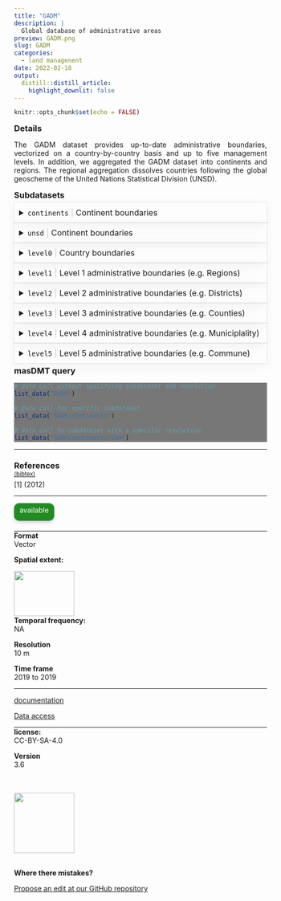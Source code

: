 ```yaml
---
title: "GADM"
description: |
  Global database of administrative areas
preview: GADM.png
slug: GADM
categories:
  - land managenent
date: 2022-02-18
output:
  distill::distill_article:
    highlight_downlit: false
---
```

  
```r
knitr::opts_chunk$set(echo = FALSE)
```

<div style="width=80%;margin-top:0;margin-bottom:0;">
<h3 style="margin-top:5;margin-bottom:5;">Details</h3>
<p align="justify">
The GADM dataset provides up-to-date administrative boundaries, vectorized on a country-by-country basis and up to five management levels. In addition, we aggregated the GADM dataset into continents and regions. The regional aggregation dissolves countries following the global geoscheme of the United Nations Statistical Division (UNSD).
</p>

<h3 style="margin-top:5;margin-bottom:5;">Subdatasets</h3>
<details style='cursor:pointer;border:none;box-shadow: rgba(0, 0, 0, 0.05) 0px 6px 24px 0px, rgba(0, 0, 0, 0.08) 0px 0px 0px 1px;padding:10px;margin:0;'>
<summary style="font-size:16px;">`continents`<span style="color:#C8C8C8;"> | </span>Continent boundaries</summary>
<hr style="margin-top:0;margin-bottom:20px;">
|content|description|
|-------|-----------|
|ogc_fid|Unique feature identifier|
|region|Continent name|
</details>
<details style='cursor:pointer;border:none;box-shadow: rgba(0, 0, 0, 0.05) 0px 6px 24px 0px, rgba(0, 0, 0, 0.08) 0px 0px 0px 1px;padding:10px;margin:0;'>
<summary style="font-size:16px;">`unsd`<span style="color:#C8C8C8;"> | </span>Continent boundaries</summary>
<hr style="margin-top:0;margin-bottom:20px;">
|content|description|
|-------|-----------|
|ogc_fid|Unique feature identifier|
|region|Region name|
</details>
<details style='cursor:pointer;border:none;box-shadow: rgba(0, 0, 0, 0.05) 0px 6px 24px 0px, rgba(0, 0, 0, 0.08) 0px 0px 0px 1px;padding:10px;margin:0;'>
<summary style="font-size:16px;">`level0`<span style="color:#C8C8C8;"> | </span>Country boundaries</summary>
<hr style="margin-top:0;margin-bottom:20px;">
|content|description|
|-------|-----------|
|ogc_fid0|Unique feature identifier|
|gid_0|Country ISO3 code|
|name_0|Country name|
</details>
<details style='cursor:pointer;border:none;box-shadow: rgba(0, 0, 0, 0.05) 0px 6px 24px 0px, rgba(0, 0, 0, 0.08) 0px 0px 0px 1px;padding:10px;margin:0;'>
<summary style="font-size:16px;">`level1`<span style="color:#C8C8C8;"> | </span>Level 1 administrative boundaries (e.g. Regions)</summary>
<hr style="margin-top:0;margin-bottom:20px;">
|content|description|
|-------|-----------|
|ogc_fid0|Unique feature identifier|
|gid_0|Country ISO3 code|
|name_0|Country name|
|gif_1|Unique identifier of administrative area (level 1)|
|name_1|Name of administrative area (level 1)|
|engtype_1|Type of administrative area (English name)|
</details>
<details style='cursor:pointer;border:none;box-shadow: rgba(0, 0, 0, 0.05) 0px 6px 24px 0px, rgba(0, 0, 0, 0.08) 0px 0px 0px 1px;padding:10px;margin:0;'>
<summary style="font-size:16px;">`level2`<span style="color:#C8C8C8;"> | </span>Level 2 administrative boundaries (e.g. Districts)</summary>
<hr style="margin-top:0;margin-bottom:20px;">
|content|description|
|-------|-----------|
|ogc_fid0|Unique feature identifier|
|gid_0|Country ISO3 code|
|name_0|Country name|
|gif_1|Unique identifier of administrative area (level 1)|
|name_1|Name of administrative area (level 1)|
|gid_2|Unique identifier of administrative area (level 2)|
|name_2|Name of administrative area (level 2)|
|engtype_2|Type of administrative area (English name)|
</details>
<details style='cursor:pointer;border:none;box-shadow: rgba(0, 0, 0, 0.05) 0px 6px 24px 0px, rgba(0, 0, 0, 0.08) 0px 0px 0px 1px;padding:10px;margin:0;'>
<summary style="font-size:16px;">`level3`<span style="color:#C8C8C8;"> | </span>Level 3 administrative boundaries (e.g. Counties)</summary>
<hr style="margin-top:0;margin-bottom:20px;">
|content|description|
|-------|-----------|
|ogc_fid0|Unique feature identifier|
|gid_0|Country ISO3 code|
|name_0|Country name|
|gif_1|Unique identifier of administrative area (level 1)|
|name_1|Name of administrative area (level 1)|
|gid_2|Unique identifier of administrative area (level 2)|
|name_2|Name of administrative area (level 2)|
|gid_3|Unique identifier of administrative area (level 3)|
|name_3|Name of administrative area (level 3)|
|engtype_3|Type of administrative area (English name)|
</details>
<details style='cursor:pointer;border:none;box-shadow: rgba(0, 0, 0, 0.05) 0px 6px 24px 0px, rgba(0, 0, 0, 0.08) 0px 0px 0px 1px;padding:10px;margin:0;'>
<summary style="font-size:16px;">`level4`<span style="color:#C8C8C8;"> | </span>Level 4 administrative boundaries (e.g. Municiplality)</summary>
<hr style="margin-top:0;margin-bottom:20px;">
|content|description|
|-------|-----------|
|ogc_fid0|Unique feature identifier|
|gid_0|Country ISO3 code|
|name_0|Country name|
|gif_1|Unique identifier of administrative area (level 1)|
|name_1|Name of administrative area (level 1)|
|gid_2|Unique identifier of administrative area (level 2)|
|name_2|Name of administrative area (level 2)|
|gid_3|Unique identifier of administrative area (level 3)|
|name_3|Name of administrative area (level 3)|
|gid_4|Unique identifier of administrative area (level 4)|
|name_4|Name of administrative area (level 4)|
|engtype_4|Type of administrative area (English name)|
</details>
<details style='cursor:pointer;border:none;box-shadow: rgba(0, 0, 0, 0.05) 0px 6px 24px 0px, rgba(0, 0, 0, 0.08) 0px 0px 0px 1px;padding:10px;margin:0;'>
<summary style="font-size:16px;">`level5`<span style="color:#C8C8C8;"> | </span>Level 5 administrative boundaries (e.g. Commune)</summary>
<hr style="margin-top:0;margin-bottom:20px;">
|content|description|
|-------|-----------|
|ogc_fid0|Unique feature identifier|
|gid_0|Country ISO3 code|
|name_0|Country name|
|gif_1|Unique identifier of administrative area (level 1)|
|name_1|Name of administrative area (level 1)|
|gid_2|Unique identifier of administrative area (level 2)|
|name_2|Name of administrative area (level 2)|
|gid_3|Unique identifier of administrative area (level 3)|
|name_3|Name of administrative area (level 3)|
|gid_4|Unique identifier of administrative area (level 4)|
|name_4|Name of administrative area (level 4)|
|gid_5|Unique identifier of administrative area (level 5)|
|name_5|Name of administrative area (level 5)|
|engtype_5|Type of administrative area (English name)|
</details>
<h3 style="margin-top:5;margin-bottom:5;">masDMT query</h3>
<div style="width=80%;margin-top:5;margin-bottom:5;background-color:#777777;">
```r
# data call without specifying subdataset and resolution
list_data("GADM")

# data call for specific subdataset 
list_data("GADM/continents")

# data call to subdataset with a specific resolution
list_data("GADM/continents/10m")
```
</div>
<hr style="margin-top:0;margin-bottom:0;">
<h3 style="margin-bottom:0;">References</h3>
<p style='margin-top:0;margin-bottom:5;'>
             <a target='_blank' href='https://raw.githubusercontent.com/data-catalog/main/_posts/GADM/GADM.bib' download='GADM/GADM.bibtex'><small>(bibtex)</small></a></p>
[1]  (2012)
<hr>
</div>

<aside>
<p style="padding:5px;margin-top:0;margin-bottom:20px;border-radius:10px;text-align:center;background:#228B22;color:#ffffff;height:25px;width:70px;box-shadow: rgba(9, 30, 66, 0.25) 0px 4px 8px -2px, rgba(9, 30, 66, 0.08) 0px 0px 0px 1px;">available</p>
<hr style="margin-top:0;margin-bottom:0;">
<p style="margin-top:0;margin-bottom:0;">**Format**</p>
<p style="margin-top:0;">Vector</p>
<p style="margin-top:0;">**Spatial extent:**</p>
<img src="GADM_extent.png" width=120, height=90>
<p style="margin-top:0;margin-bottom:0;">**Temporal frequency:**</p>
<p style="margin-top:0;">NA</p>
<p style="margin-top:0;margin-bottom:0;">**Resolution**</p>
<p style="margin-top:0;">10 m</p>
<p style="margin-top:0;margin-bottom:0;">**Time frame**</p>
<p style="margin-top:0;">2019 to 2019</p>
<hr style="margin-top:0;margin-bottom:0;">
<p><p style='margin-top:0;margin-bottom:0;'><a style='margin:0;padding:0;' href='https://gadm.org/'>documentation</a></p></p>
<p><p style='margin-top:0;margin-bottom:0;'><a style='margin:0;padding:0;' href='https://gadm.org/'>Data access</a></p></p>
<hr style="margin-top:0;margin-bottom:0;">
<p style="margin-top:0;margin-bottom:0;">**license:**</p>
<p style="margin-top:0;">CC-BY-SA-4.0</p>
<p style="margin-top:0;margin-bottom:0;">**Version**</p>
<p style="margin-top:0;">3.6</p>
<br>
<br>
<img src="https://raw.githubusercontent.com/macroecology-society/masDMT/master/docs/sidebar_credits.png" width="120;">
<br>
<br>
<p style="margin-bottom:0;padding:0;">**Where there  mistakes?**</p>
<p><a href='https://github.com/macroecology-society/data-catalog/tree/main/_posts/GADM/GADM.yml'>Propose an edit at our GitHub repository</a></p>
</aside>
